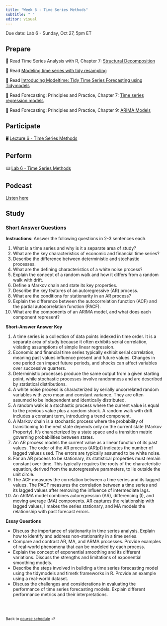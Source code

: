 ```yaml
---
title: "Week 6 - Time Series Methods"
subtitle: " "
editor: visual
---
```


::: callout-important
Due date: Lab 6 - Sunday, Oct 27, 5pm ET
:::

## Prepare

📖 Read Time Series Analysis with R, Chapter 7: [Structural Decomposition](https://nicolarighetti.github.io/Time-Series-Analysis-With-R/structural-decomposition.html)

📖 Read [Modeling time series with tidy resampling](https://www.tidymodels.org/learn/models/time-series/)

📖 Read [Introducing Modeltime: Tidy Time Series Forecasting using Tidymodels](https://www.r-bloggers.com/2020/06/introducing-modeltime-tidy-time-series-forecasting-using-tidymodels/)

📖 Read Forecasting: Principles and Practice, Chapter 7: [Time series regression models](https://otexts.com/fpp3/regression.html)

📖 Read Forecasting: Principles and Practice, Chapter 9: [ARIMA Models](https://otexts.com/fpp3/arima.html)

## Participate

🖥️ [Lecture 6 - Time Series Methods](/slides/BSMM_8740_lec_06.html)

## Perform

⌨️ [Lab 6 - Time Series Methods](labs/BSMM_8740_lab_6.html)

## Podcast

[Listen here](https://notebooklm.google.com/notebook/2d123a52-aa80-4ae5-b402-03f8177508b0/audio)

## Study

### Short Answer Questions

**Instructions**: Answer the following questions in 2-3 sentences each.

1.  What is a time series and why is it a separate area of study?
2.  What are the key characteristics of economic and financial time series?
3.  Describe the difference between deterministic and stochastic processes.
4.  What are the defining characteristics of a white noise process?
5.  Explain the concept of a random walk and how it differs from a random walk with drift.
6.  Define a Markov chain and state its key properties.
7.  Describe the key features of an autoregressive (AR) process.
8.  What are the conditions for stationarity in an AR process?
9.  Explain the difference between the autocorrelation function (ACF) and the partial autocorrelation function (PACF).
10. What are the components of an ARIMA model, and what does each component represent?

**Short-Answer Answer Key**

1.  A time series is a collection of data points indexed in time order. It is a separate area of study because it often exhibits serial correlation, violating assumptions of simple linear regression.
2.  Economic and financial time series typically exhibit serial correlation, meaning past values influence present and future values. Changes in one period can impact future periods, and shocks can affect variables over successive quarters.
3.  Deterministic processes produce the same output from a given starting point, while stochastic processes involve randomness and are described by statistical distributions.
4.  A white noise process is characterized by serially uncorrelated random variables with zero mean and constant variance. They are often assumed to be independent and identically distributed.
5.  A random walk is a stochastic process where the current value is equal to the previous value plus a random shock. A random walk with drift includes a constant term, introducing a trend component.
6.  A Markov chain is a stochastic process where the probability of transitioning to the next state depends only on the current state (Markov Property). It's characterized by a state space and a transition matrix governing probabilities between states.
7.  An AR process models the current value as a linear function of its past values. The order of the AR process (AR(p)) indicates the number of lagged values used. The errors are typically assumed to be white noise.
8.  For an AR process to be stationary, its statistical properties must remain constant over time. This typically requires the roots of the characteristic equation, derived from the autoregressive parameters, to lie outside the unit circle.
9.  The ACF measures the correlation between a time series and its lagged values. The PACF measures the correlation between a time series and its lagged values after removing the influence of intermediate lags.
10. An ARIMA model combines autoregression (AR), differencing (I), and moving average (MA) components. AR captures the relationship with lagged values, I makes the series stationary, and MA models the relationship with past forecast errors.

**Essay Questions**

-   Discuss the importance of stationarity in time series analysis. Explain how to identify and address non-stationarity in a time series.
-   Compare and contrast AR, MA, and ARMA processes. Provide examples of real-world phenomena that can be modeled by each process.
-   Explain the concept of exponential smoothing and its different variations. Discuss the strengths and limitations of exponential smoothing models.
-   Describe the steps involved in building a time series forecasting model using the tidymodels and timetk frameworks in R. Provide an example using a real-world dataset.
-   Discuss the challenges and considerations in evaluating the performance of time series forecasting models. Explain different performance metrics and their interpretations.

<br><br>

::: {style="font-size: 0.875em;"}
Back to [course schedule](/ "Course schedule") ⏎
:::
